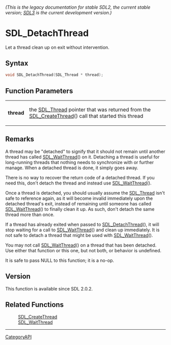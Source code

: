 ====== (This is the legacy documentation for stable SDL2, the current stable version; [https://wiki.libsdl.org/SDL3/ SDL3] is the current development version.) ======
= SDL_DetachThread =

Let a thread clean up on exit without intervention.

== Syntax ==

<syntaxhighlight lang='c'>
void SDL_DetachThread(SDL_Thread * thread);
</syntaxhighlight>

== Function Parameters ==

{|
|'''thread'''
|the [[SDL_Thread]] pointer that was returned from the [[SDL_CreateThread]]() call that started this thread
|}

== Remarks ==

A thread may be "detached" to signify that it should not remain until
another thread has called [[SDL_WaitThread]]() on it. Detaching a thread is
useful for long-running threads that nothing needs to synchronize with or
further manage. When a detached thread is done, it simply goes away.

There is no way to recover the return code of a detached thread. If you
need this, don't detach the thread and instead use [[SDL_WaitThread]]().

Once a thread is detached, you should usually assume the [[SDL_Thread]]
isn't safe to reference again, as it will become invalid immediately upon
the detached thread's exit, instead of remaining until someone has called
[[SDL_WaitThread]]() to finally clean it up. As such, don't detach the same
thread more than once.

If a thread has already exited when passed to [[SDL_DetachThread]](), it
will stop waiting for a call to [[SDL_WaitThread]]() and clean up
immediately. It is not safe to detach a thread that might be used with
[[SDL_WaitThread]]().

You may not call [[SDL_WaitThread]]() on a thread that has been detached.
Use either that function or this one, but not both, or behavior is
undefined.

It is safe to pass NULL to this function; it is a no-op.

== Version ==

This function is available since SDL 2.0.2.

== Related Functions ==

:[[SDL_CreateThread]]
:[[SDL_WaitThread]]

----
[[CategoryAPI]]


